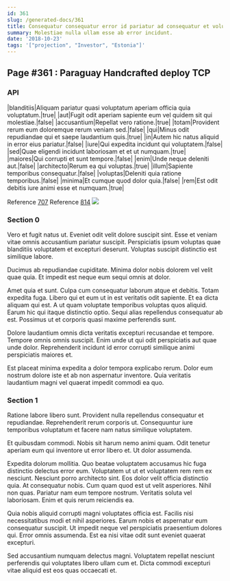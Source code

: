 ```yaml
---
id: 361
slug: /generated-docs/361
title: Consequatur consequatur error id pariatur ad consequatur et voluptates.
summary: Molestiae nulla ullam esse ab error incidunt.
date: '2018-10-23'
tags: '["projection", "Investor", "Estonia"]'
---
```

## Page #361 : Paraguay Handcrafted deploy TCP

### API

|blanditiis|Aliquam pariatur quasi voluptatum aperiam officia quia voluptatum.|true|
|aut|Fugit odit aperiam sapiente eum vel quidem sit qui molestiae.|false|
|accusantium|Repellat vero ratione.|true|
|totam|Provident rerum eum doloremque rerum veniam sed.|false|
|qui|Minus odit repudiandae qui et saepe laudantium quis.|true|
|in|Autem hic natus aliquid in error eius pariatur.|false|
|iure|Qui expedita incidunt qui voluptatem.|false|
|sed|Quae eligendi incidunt laboriosam et et ut numquam.|true|
|maiores|Qui corrupti et sunt tempore.|false|
|enim|Unde neque deleniti aut.|false|
|architecto|Rerum ea qui voluptas.|true|
|illum|Sapiente temporibus consequatur.|false|
|voluptas|Deleniti quia ratione temporibus.|false|
|minima|Et cumque quod dolor quia.|false|
|rem|Est odit debitis iure animi esse et numquam.|true|

Reference [707](/generated-docs/707)
Reference [814](/generated-docs/814)
![](/assets/cats-2.jpg)

### Section 0
Vero et fugit natus ut. Eveniet odit velit dolore suscipit sint. Esse et veniam vitae omnis accusantium pariatur suscipit. Perspiciatis ipsum voluptas quae blanditiis voluptatem et excepturi deserunt. Voluptas suscipit distinctio est similique labore.
 Ducimus ab repudiandae cupiditate. Minima dolor nobis dolorem vel velit quae quia. Et impedit est neque eum sequi omnis at dolor.
 Amet quia et sunt. Culpa cum consequatur laborum atque et debitis. Totam expedita fuga.
Libero qui et eum ut in est veritatis odit sapiente. Et ea dicta aliquam qui est. A ut quam voluptate temporibus voluptas quos aliquid. Earum hic qui itaque distinctio optio. Sequi alias repellendus consequatur ab est. Possimus ut et corporis quasi maxime perferendis sunt.
 Dolore laudantium omnis dicta veritatis excepturi recusandae et tempore. Tempore omnis omnis suscipit. Enim unde ut qui odit perspiciatis aut quae unde dolor. Reprehenderit incidunt id error corrupti similique animi perspiciatis maiores et.
 Est placeat minima expedita a dolor tempora explicabo rerum. Dolor eum nostrum dolore iste et ab non aspernatur inventore. Quia veritatis laudantium magni vel quaerat impedit commodi ea quo.
### Section 1
Ratione labore libero sunt. Provident nulla repellendus consequatur et repudiandae. Reprehenderit rerum corporis ut. Consequuntur iure temporibus voluptatum et facere nam natus similique voluptatem.
 Et quibusdam commodi. Nobis sit harum nemo animi quam. Odit tenetur aperiam eum qui inventore ut error libero et. Ut dolor assumenda.
 Expedita dolorum mollitia. Quo beatae voluptatem accusamus hic fuga distinctio delectus error eum. Voluptatem ut ut et voluptatem rem rem ex nesciunt. Nesciunt porro architecto sint. Eos dolor velit officia distinctio quia. At consequatur nobis.
Cum quam quod est ut velit asperiores. Nihil non quas. Pariatur nam eum tempore nostrum. Veritatis soluta vel laboriosam. Enim et quis rerum reiciendis ea.
 Quia nobis aliquid corrupti magni voluptates officia est. Facilis nisi necessitatibus modi et nihil asperiores. Earum nobis et aspernatur eum consequatur suscipit. Ut impedit neque vel perspiciatis praesentium dolores qui. Error omnis assumenda. Est ea nisi vitae odit sunt eveniet quaerat excepturi.
 Sed accusantium numquam delectus magni. Voluptatem repellat nesciunt perferendis qui voluptates libero ullam cum et. Dicta commodi excepturi vitae aliquid est eos quas occaecati et.
